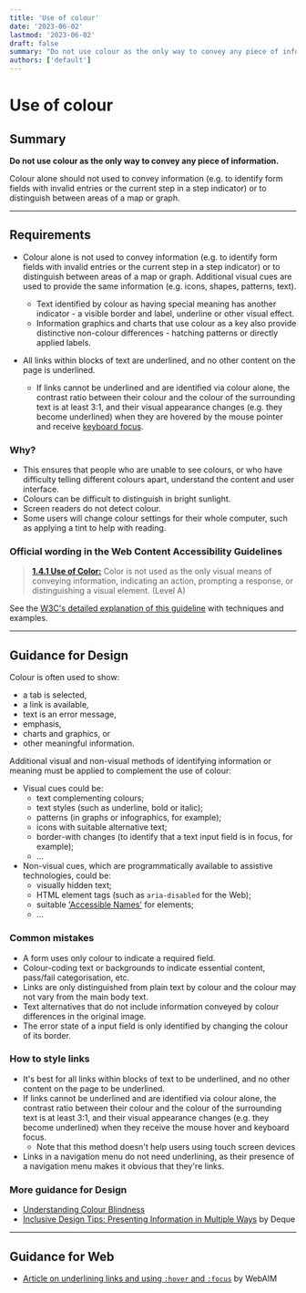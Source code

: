 ```yaml
---
title: 'Use of colour'
date: '2023-06-02'
lastmod: '2023-06-02'
draft: false
summary: "Do not use colour as the only way to convey any piece of information."
authors: ['default']
---
```


# Use of colour

## Summary

**Do not use colour as the only way to convey any piece of information.**

Colour alone should not used to convey information (e.g. to identify form fields with invalid entries or the current step in a step indicator) or to distinguish between areas of a map or graph.

---

## Requirements

* Colour alone is not used to convey information (e.g. to identify form fields with invalid entries or the current step in a step indicator) or to distinguish between areas of a map or graph. Additional visual cues are used to provide the same information (e.g. icons, shapes, patterns, text).
  * Text identified by colour as having special meaning has another indicator - a visible border and label, underline or other visual effect.
  * Information graphics and charts that use colour as a key also provide distinctive non-colour differences - hatching patterns or directly applied labels.

* All links within blocks of text are underlined, and no other content on the page is underlined.
  * If links cannot be underlined and are identified via colour alone, the contrast ratio between their colour and the colour of the surrounding text is at least 3:1, and their visual appearance changes (e.g. they become underlined) when they are hovered by the mouse pointer and receive [keyboard focus](/playbook/definitions#keyboard-focus).

### Why?

* This ensures that people who are unable to see colours, or who have difficulty telling different colours apart, understand the content and user interface.
* Colours can be difficult to distinguish in bright sunlight.
* Screen readers do not detect colour.
* Some users will change colour settings for their whole computer, such as applying a tint to help with reading.

### Official wording in the Web Content Accessibility Guidelines

> [**1.4.1 Use of Color:**](https://www.w3.org/TR/UNDERSTANDING-WCAG20/visual-audio-contrast-without-color.html) Color is not used as the only visual means of conveying information, indicating an action, prompting a response, or distinguishing a visual element. (Level A)

See the [W3C's detailed explanation of this guideline](https://www.w3.org/TR/UNDERSTANDING-WCAG20/visual-audio-contrast-without-color.html) with techniques and examples.

---

## Guidance for Design

Colour is often used to show:
* a tab is selected,
* a link is available,
* text is an error message,
* emphasis,
* charts and graphics, or
* other meaningful information.

Additional visual and non-visual methods of identifying information or meaning must be applied to complement the use of colour:
* Visual cues could be:
  * text complementing colours;
  * text styles (such as underline, bold or italic);
  * patterns (in graphs or infographics, for example);
  * icons with suitable alternative text;
  * border-with changes (to identify that a text input field is in focus, for example);
  * ...
* Non-visual cues, which are programmatically available to assistive technologies, could be:
  * visually hidden text;
  * HTML element tags (such as `aria-disabled` for the Web);
  * suitable ['Accessible Names'](/playbook/definitions#accessible-name) for elements;
  * ...

### Common mistakes

* A form uses only colour to indicate a required field.
* Colour-coding text or backgrounds to indicate essential content, pass/fail categorisation, etc.
* Links are only distinguished from plain text by colour and the colour may not vary from the main body text.
* Text alternatives that do not include information conveyed by colour differences in the original image.
* The error state of a input field is only identified by changing the colour of its border.

### How to style links

* It's best for all links within blocks of text to be underlined, and no other content on the page to be underlined.
* If links cannot be underlined and are identified via colour alone, the contrast ratio between their colour and the colour of the surrounding text is at least 3:1, and their visual appearance changes (e.g. they become underlined) when they receive the mouse hover and keyboard focus.
  * Note that this method doesn't help users using touch screen devices
* Links in a navigation menu do not need underlining, as their presence of a navigation menu makes it obvious that they're links.

### More guidance for Design

* [Understanding Colour Blindness](https://webaim.org/articles/visual/colorblind)
* [Inclusive Design Tips: Presenting Information in Multiple Ways](https://www.deque.com/blog/inclusive-design-tips-presenting-information-multiple-ways/) by Deque

---

## Guidance for Web

* [Article on underlining links and using `:hover` and `:focus`](https://webaim.org/techniques/hypertext/link_text#underlining) by WebAIM
